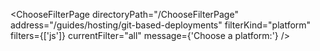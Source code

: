 


<ChooseFilterPage
    directoryPath="/ChooseFilterPage"
    address="/guides/hosting/git-based-deployments"
    filterKind="platform"
    filters={['js']}
    currentFilter="all"
    message={'Choose a platform:'}
/>
